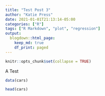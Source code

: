 ```yaml
---
title: "Test Post 3"
author: "Katie Press"
date: 2021-01-01T21:13:14-05:00
categories: ["R"]
tags: ["R Markdown", "plot", "regression"]
output: 
  blogdown::html_page: 
    keep_md: true
    df_print: paged
---
```


```r
knitr::opts_chunk$set(collapse = TRUE)
```

A Test 

```r
data(cars)

head(cars)
```


